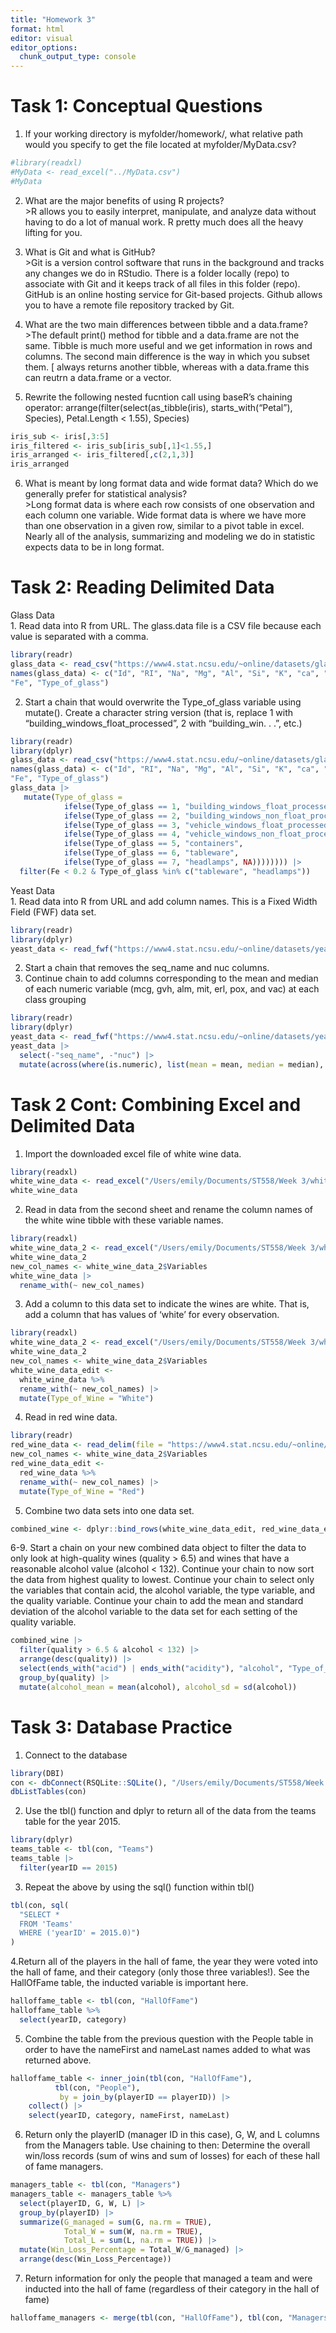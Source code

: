 ```yaml
---
title: "Homework 3"
format: html
editor: visual
editor_options: 
  chunk_output_type: console
---
```


# Task 1: Conceptual Questions

1. If your working directory is myfolder/homework/, what relative path would you specify to get the file
located at myfolder/MyData.csv?
```r
#library(readxl)
#MyData <- read_excel("../MyData.csv")
#MyData
```

2. What are the major benefits of using R projects? \
>R allows you to easily interpret, manipulate, and analyze data without having to do a lot of manual work. R pretty much does all the heavy lifting for you. 

3. What is Git and what is GitHub? \
>Git is a version control software that runs in the background and tracks any changes we do in RStudio. There is a folder locally (repo) to associate with Git and it keeps track of all files in this folder (repo). GitHub is an online hosting service for Git-based projects. Github allows you to have a remote file repository tracked by Git. 

4. What are the two main differences between tibble and a data.frame? \
>The default print() method for tibble and a data.frame are not the same. Tibble is much more useful and we get information in rows and columns. The second main difference is the way in which you subset them. [ always returns another tibble, whereas with a data.frame this can reutrn a data.frame or a vector. 

5. Rewrite the following nested fucntion call using baseR's chaining operator:
arrange(filter(select(as_tibble(iris), starts_with("Petal"), Species), Petal.Length <
1.55), Species)
```r
iris_sub <- iris[,3:5]
iris_filtered <- iris_sub[iris_sub[,1]<1.55,]
iris_arranged <- iris_filtered[,c(2,1,3)]
iris_arranged
```

6. What is meant by long format data and wide format data? Which do we generally prefer for statistical analysis? \
>Long format data is where each row consists of one observation and each column one variable. Wide format data is where we have more than one observation in a given row, similar to a pivot table in excel. Nearly all of the analysis, summarizing and modeling we do in statistic expects data to be in long format. 

# Task 2: Reading Delimited Data

Glass Data \
1. Read data into R from URL. The glass.data file is a CSV file because each value is separated with a comma. 

```r
library(readr)
glass_data <- read_csv("https://www4.stat.ncsu.edu/~online/datasets/glass.data", col_names = FALSE)
names(glass_data) <- c("Id", "RI", "Na", "Mg", "Al", "Si", "K", "ca", "Ba",
"Fe", "Type_of_glass")
```

2. Start a chain that would overwrite the Type_of_glass variable using mutate(). Create a character string version (that is, replace 1 with “building_windows_float_processed”, 2 with “building_win. . . ”,
etc.) 

```r
library(readr)
library(dplyr)
glass_data <- read_csv("https://www4.stat.ncsu.edu/~online/datasets/glass.data", col_names = FALSE)
names(glass_data) <- c("Id", "RI", "Na", "Mg", "Al", "Si", "K", "ca", "Ba",
"Fe", "Type_of_glass")
glass_data |>
   mutate(Type_of_glass = 
            ifelse(Type_of_glass == 1, "building_windows_float_processed", 
            ifelse(Type_of_glass == 2, "building_windows_non_float_processed", 
            ifelse(Type_of_glass == 3, "vehicle_windows_float_processed", 
            ifelse(Type_of_glass == 4, "vehicle_windows_non_float_processed", 
            ifelse(Type_of_glass == 5, "containers", 
            ifelse(Type_of_glass == 6, "tableware", 
            ifelse(Type_of_glass == 7, "headlamps", NA)))))))) |>
  filter(Fe < 0.2 & Type_of_glass %in% c("tableware", "headlamps"))
```

Yeast Data \
1. Read data into R from URL and add column names. This is a Fixed Width Field (FWF) data set. 
```r
library(readr)
library(dplyr)
yeast_data <- read_fwf("https://www4.stat.ncsu.edu/~online/datasets/yeast.data", fwf_widths(c(12,6,6,6,6,6,6,6,6,3), c("seq_name", "mcg", "gvh", "alm", "mit", "erl", "pox", "vac", "nuc", "class")))
```

2. Start a chain that removes the seq_name and nuc columns.
3. Continue chain to add columns corresponding to the mean and median of each numeric variable (mcg, gvh, alm, mit, erl, pox, and vac) at each class grouping
```r
library(readr)
library(dplyr)
yeast_data <- read_fwf("https://www4.stat.ncsu.edu/~online/datasets/yeast.data", fwf_widths(c(12,6,6,6,6,6,6,6,6,3), c("seq_name", "mcg", "gvh", "alm", "mit", "erl", "pox", "vac", "nuc", "class")))
yeast_data |>
  select(-"seq_name", -"nuc") |>
  mutate(across(where(is.numeric), list(mean = mean, median = median), .names = "{.col}_{.fn}"))
```

# Task 2 Cont: Combining Excel and Delimited Data

1. Import the downloaded excel file of white wine data. 
```r
library(readxl)
white_wine_data <- read_excel("/Users/emily/Documents/ST558/Week 3/white-wine.xlsx", sheet = excel_sheets("/Users/emily/Documents/ST558/Week 3/white-wine.xlsx")[1])
white_wine_data
```

2. Read in data from the second sheet and rename the column names of the white wine tibble with these variable names. 
```r
library(readxl)
white_wine_data_2 <- read_excel("/Users/emily/Documents/ST558/Week 3/white-wine.xlsx", sheet = excel_sheets("/Users/emily/Documents/ST558/Week 3/white-wine.xlsx")[2])
white_wine_data_2
new_col_names <- white_wine_data_2$Variables
white_wine_data |>
  rename_with(~ new_col_names)
```

3. Add a column to this data set to indicate the wines are white. That is, add a column that has values of 'white' for every observation. 
```r
library(readxl)
white_wine_data_2 <- read_excel("/Users/emily/Documents/ST558/Week 3/white-wine.xlsx", sheet = excel_sheets("/Users/emily/Documents/ST558/Week 3/white-wine.xlsx")[2])
white_wine_data_2
new_col_names <- white_wine_data_2$Variables
white_wine_data_edit <-
  white_wine_data %>%
  rename_with(~ new_col_names) |>
  mutate(Type_of_Wine = "White")
```

4. Read in red wine data. 
```r
library(readr)
red_wine_data <- read_delim(file = "https://www4.stat.ncsu.edu/~online/datasets/red-wine.csv", delim = ";", col_names = TRUE)
new_col_names <- white_wine_data_2$Variables
red_wine_data_edit <- 
  red_wine_data %>%
  rename_with(~ new_col_names) |>
  mutate(Type_of_Wine = "Red") 
```

5. Combine two data sets into one data set. 
```r
combined_wine <- dplyr::bind_rows(white_wine_data_edit, red_wine_data_edit)
```

6-9. Start a chain on your new combined data object to filter the data to only look at high-quality wines (quality > 6.5) and wines that have a reasonable alcohol value (alcohol < 132). Continue your chain to now sort the data from highest quality to lowest. Continue your chain to select only the variables that contain acid, the alcohol variable, the type variable, and the quality variable. Continue your chain to add the mean and standard deviation of the alcohol variable to the data set for each setting of the quality variable.

```r
combined_wine |>
  filter(quality > 6.5 & alcohol < 132) |>
  arrange(desc(quality)) |>
  select(ends_with("acid") | ends_with("acidity"), "alcohol", "Type_of_Wine", "quality") |>
  group_by(quality) |>
  mutate(alcohol_mean = mean(alcohol), alcohol_sd = sd(alcohol))
```

# Task 3: Database Practice

1. Connect to the database
```r
library(DBI)
con <- dbConnect(RSQLite::SQLite(), "/Users/emily/Documents/ST558/Week 3/lahman.db")
dbListTables(con)
```

2. Use the tbl() function and dplyr to return all of the data from the teams table for the year 2015.
```r
library(dplyr)
teams_table <- tbl(con, "Teams")
teams_table |>
  filter(yearID == 2015)
```

3. Repeat the above by using the sql() function within tbl()
```r
tbl(con, sql(
  "SELECT *
  FROM 'Teams'
  WHERE ('yearID' = 2015.0)")
)
```

4.Return all of the players in the hall of fame, the year they were voted into the hall of fame, and their category (only those three variables!). See the HallOfFame table, the inducted variable is important here.
```r
halloffame_table <- tbl(con, "HallOfFame")
halloffame_table %>%
  select(yearID, category)
```

5. Combine the table from the previous question with the People table in order to have the nameFirst and nameLast names added to what was returned above.
```r
halloffame_table <- inner_join(tbl(con, "HallOfFame"),
          tbl(con, "People"),
           by = join_by(playerID == playerID)) |> 
    collect() |>
    select(yearID, category, nameFirst, nameLast)
```

6. Return only the playerID (manager ID in this case), G, W, and L columns from the Managers table. Use chaining to then: Determine the overall win/loss records (sum of wins and sum of losses) for each of these hall of fame managers.

```r
managers_table <- tbl(con, "Managers")
managers_table <- managers_table %>%
  select(playerID, G, W, L) |>
  group_by(playerID) |>
  summarize(G_managed = sum(G, na.rm = TRUE),
            Total_W = sum(W, na.rm = TRUE),
            Total_L = sum(L, na.rm = TRUE)) |>
  mutate(Win_Loss_Percentage = Total_W/G_managed) |>
  arrange(desc(Win_Loss_Percentage))
```

7. Return information for only the people that managed a team and were inducted into the hall of fame (regardless of their category in the hall of fame) 

```r
halloffame_managers <- merge(tbl(con, "HallOfFame"), tbl(con, "Managers"), by = "playerID", all = FALSE)
```

